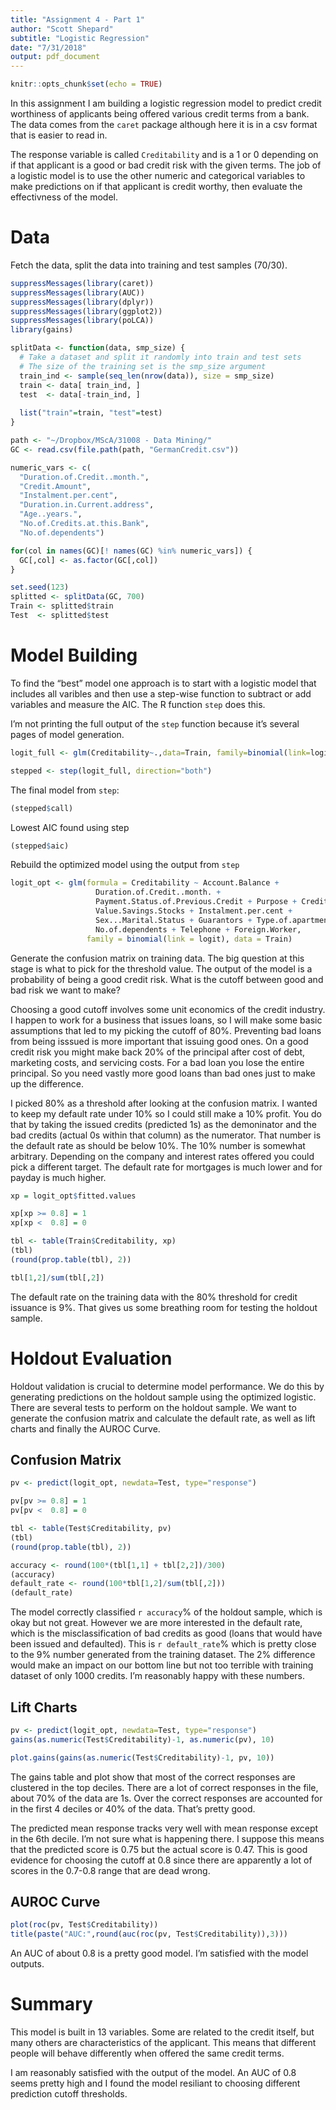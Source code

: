 ```yaml
---
title: "Assignment 4 - Part 1"
author: "Scott Shepard"
subtitle: "Logistic Regression"
date: "7/31/2018"
output: pdf_document
---
```


```r
knitr::opts_chunk$set(echo = TRUE)
```

In this assignment I am building a logistic regression model to predict 
credit worthiness of applicants being offered various credit terms from a bank.
The data comes from the `caret` package although here it is in a csv format
that is easier to read in.

The response variable is called `Creditability` and is a 1 or 0 depending on 
if that applicant is a good or bad credit risk with the given terms. The job
of a logistic model is to use the other numeric and categorical variables 
to make predictions on if that applicant is credit worthy, then evaluate
the effectivness of the model.

# Data

Fetch the data, split the data into training and test samples (70/30).

```r
suppressMessages(library(caret))
suppressMessages(library(AUC))
suppressMessages(library(dplyr))
suppressMessages(library(ggplot2))
suppressMessages(library(poLCA))
library(gains)

splitData <- function(data, smp_size) {
  # Take a dataset and split it randomly into train and test sets
  # The size of the training set is the smp_size argument
  train_ind <- sample(seq_len(nrow(data)), size = smp_size)
  train <- data[ train_ind, ]
  test  <- data[-train_ind, ]
  
  list("train"=train, "test"=test)
}

path <- "~/Dropbox/MScA/31008 - Data Mining/"
GC <- read.csv(file.path(path, "GermanCredit.csv"))

numeric_vars <- c(
  "Duration.of.Credit..month.",
  "Credit.Amount",
  "Instalment.per.cent",
  "Duration.in.Current.address",
  "Age..years.",
  "No.of.Credits.at.this.Bank",
  "No.of.dependents")

for(col in names(GC)[! names(GC) %in% numeric_vars]) {
  GC[,col] <- as.factor(GC[,col])
}

set.seed(123)
splitted <- splitData(GC, 700)
Train <- splitted$train
Test  <- splitted$test
```

# Model Building

To find the "best" model one approach is to start with a logistic model that 
includes all varibles and then use a step-wise function to subtract or add 
variables and measure the AIC. The R function `step` does this. 

I'm not printing the full output of the `step` function because it's several
pages of model generation.

```r
logit_full <- glm(Creditability~.,data=Train, family=binomial(link=logit))

stepped <- step(logit_full, direction="both")
```

The final model from `step`:

```r
(stepped$call)
```

Lowest AIC found using step

```r
(stepped$aic)
```

Rebuild the optimized model using the output from `step`

```r
logit_opt <- glm(formula = Creditability ~ Account.Balance + 
                   Duration.of.Credit..month. + 
                   Payment.Status.of.Previous.Credit + Purpose + Credit.Amount +
                   Value.Savings.Stocks + Instalment.per.cent + 
                   Sex...Marital.Status + Guarantors + Type.of.apartment +
                   No.of.dependents + Telephone + Foreign.Worker, 
                 family = binomial(link = logit), data = Train)
```

Generate the confusion matrix on training data. The big question at this stage
is what to pick for the threshold value. The output of the model is a
probability of being a good credit risk. What is the cutoff between good and 
bad risk we want to make?

Choosing a good cutoff involves some unit economics of the credit industry. I
happen to work for a business that issues loans, so I will make some basic
assumptions that led to my picking the cutoff of 80%. Preventing bad loans 
from being isssued is more important that issuing good ones. On a good credit
risk you might make back 20% of the principal after cost of debt, marketing
costs, and servicing costs. For a bad loan you lose the entire principal. So 
you need vastly more good loans than bad ones just to make up the difference.

I picked 80% as a threshold after looking at the confusion matrix. I wanted 
to keep my default rate under 10% so I could still make a 10% profit. You 
do that by taking the issued credits (predicted 1s) as the demoninator and the 
bad credits (actual 0s within that column) as the numerator. That number is 
the default rate as should be below 10%. The 10% number is somewhat arbitrary.
Depending on the company and interest rates offered you could pick a different
target. The default rate for mortgages is much lower and for payday is much 
higher.

```r
xp = logit_opt$fitted.values

xp[xp >= 0.8] = 1
xp[xp <  0.8] = 0

tbl <- table(Train$Creditability, xp)
(tbl)
(round(prop.table(tbl), 2))

tbl[1,2]/sum(tbl[,2])
```

The default rate on the training data with the 80% threshold for credit 
issuance is 9%. That gives us some breathing room for testing the holdout sample.

# Holdout Evaluation

Holdout validation is crucial to determine model performance. We do this 
by generating predictions on the holdout sample using the optimized logistic.  
There are several tests to perform on the holdout sample. We want to generate
the confusion matrix and calculate the default rate, as well as lift charts
and finally the AUROC Curve.

## Confusion Matrix

```r
pv <- predict(logit_opt, newdata=Test, type="response")

pv[pv >= 0.8] = 1
pv[pv <  0.8] = 0

tbl <- table(Test$Creditability, pv)
(tbl)
(round(prop.table(tbl), 2))

accuracy <- round(100*(tbl[1,1] + tbl[2,2])/300)
(accuracy)
default_rate <- round(100*tbl[1,2]/sum(tbl[,2]))
(default_rate)
```

The model correctly classified `r accuracy`% of the holdout sample, which is 
okay but not great. However we are more interested in the default rate, which
is the misclassification of bad credits as good (loans that would have been 
issued and defaulted). This is `r default_rate`% which is pretty close to the
9% number generated from the training dataset. The 2% difference would make
an impact on our bottom line but not too terrible with training dataset of
only 1000 credits. I'm reasonably happy with these numbers.

## Lift Charts



```r
pv <- predict(logit_opt, newdata=Test, type="response")
gains(as.numeric(Test$Creditability)-1, as.numeric(pv), 10)
```

```r
plot.gains(gains(as.numeric(Test$Creditability)-1, pv, 10))
```

The gains table and plot show that most of the correct responses are clustered
in the top deciles. There are a lot of correct responses in the file, about 
70% of the data are 1s. Over the correct responses are accounted for in the 
first 4 deciles or 40% of the data. That's pretty good.

The predicted mean response tracks very well with mean response except in 
the 6th decile. I'm not sure what is happening there. I suppose this means
that the predicted score is 0.75 but the actual score is 0.47. This is good 
evidence for choosing the cutoff at 0.8 since there are apparently a lot of 
scores in the 0.7-0.8 range that are dead wrong.

## AUROC Curve

```r
plot(roc(pv, Test$Creditability))
title(paste("AUC:",round(auc(roc(pv, Test$Creditability)),3)))
```

An AUC of about 0.8 is a pretty good model. I'm satisfied with the model 
outputs.

# Summary

This model is built in 13 variables. Some are related to the credit itself, 
but many others are characteristics of the applicant. This means that different
people will behave differently when offered the same credit terms. 

I am reasonably satisfied with the output of the model. An AUC of 0.8 seems 
pretty high and I found the model resiliant to choosing different prediction
cutoff thresholds. 
